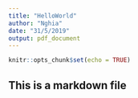 ```yaml
---
title: "HelloWorld"
author: "Nghia"
date: "31/5/2019"
output: pdf_document
---
```


```r
knitr::opts_chunk$set(echo = TRUE)
```

## This is a markdown file